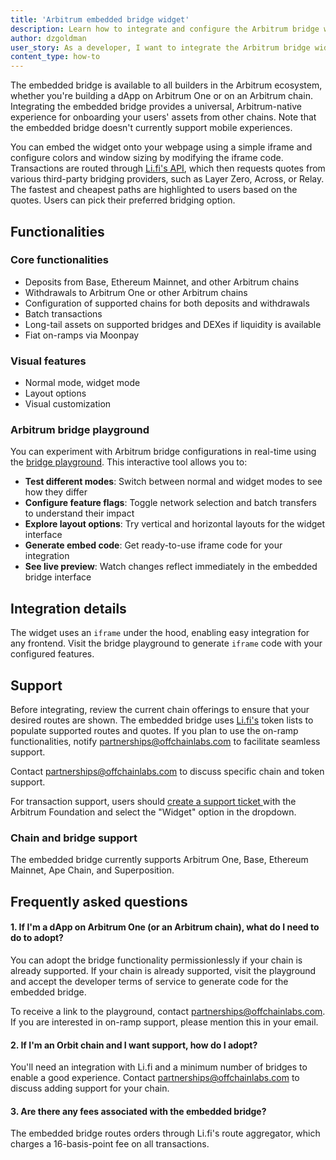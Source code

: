 ```yaml
---
title: 'Arbitrum embedded bridge widget'
description: Learn how to integrate and configure the Arbitrum bridge widget in your dApp
author: dzgoldman
user_story: As a developer, I want to integrate the Arbitrum bridge widget into my application.
content_type: how-to
---
```


The embedded <a data-quicklook-from="bridge">bridge</a> is available to all builders in the <a data-quicklook-from="arbitrum">Arbitrum</a> ecosystem, whether you're building a dApp on <a data-quicklook-from="arbitrum-one">Arbitrum One</a> or on an <a data-quicklook-from="arbitrum-chain">Arbitrum chain</a>. Integrating the embedded bridge provides a universal, Arbitrum-native experience for onboarding your users' assets from other chains. Note that the embedded bridge doesn't currently support mobile experiences.

You can embed the widget onto your webpage using a simple iframe and configure colors and window sizing by modifying the iframe code. Transactions are routed through [Li.fi's API](http://Li.fi), which then requests quotes from various third-party bridging providers, such as Layer Zero, Across, or Relay. The fastest and cheapest paths are highlighted to users based on the quotes. Users can pick their preferred bridging option.

## Functionalities

### Core functionalities

- Deposits from Base, Ethereum Mainnet, and other <a data-quicklook-from="arbitrum-chains">Arbitrum chains</a>
- Withdrawals to Arbitrum One or other Arbitrum chains
- Configuration of supported chains for both deposits and withdrawals
- Batch transactions
- Long-tail assets on supported bridges and DEXes if liquidity is available
- Fiat on-ramps via Moonpay

### Visual features

- Normal mode, widget mode
- Layout options
- Visual customization

### Arbitrum bridge playground

You can experiment with Arbitrum bridge configurations in real-time using the [bridge playground](https://playground.arbitrum.io/bridge). This interactive tool allows you to:

- **Test different modes**: Switch between normal and widget modes to see how they differ
- **Configure feature flags**: Toggle network selection and batch transfers to understand their impact
- **Explore layout options**: Try vertical and horizontal layouts for the widget interface
- **Generate embed code**: Get ready-to-use iframe code for your integration
- **See live preview**: Watch changes reflect immediately in the embedded bridge interface

## Integration details

The widget uses an `iframe` under the hood, enabling easy integration for any frontend. Visit the bridge playground to generate `iframe` code with your configured features.

## Support

Before integrating, review the current chain offerings to ensure that your desired routes are shown. The embedded bridge uses [Li.fi's](https://docs.li.fi/api-reference/fetch-all-known-tokens) token lists to populate supported routes and quotes. If you plan to use the on-ramp functionalities, notify [partnerships@offchainlabs.com](mailto:partnerships@offchainlabs.com) to facilitate seamless support.

Contact [partnerships@offchainlabs.com](mailto:partnerships@offchainlabs.com) to discuss specific chain and token support.

For transaction support, users should [create a support ticket ](https://support.arbitrum.io/hc/en-gb/requests/new) with the Arbitrum Foundation and select the "Widget" option in the dropdown.

### Chain and bridge support

The embedded bridge currently supports Arbitrum One, Base, Ethereum Mainnet, Ape Chain, and Superposition.

## Frequently asked questions

#### 1. If I'm a dApp on Arbitrum One (or an Arbitrum chain), what do I need to do to adopt?

You can adopt the bridge functionality permissionlessly if your chain is already supported. If your chain is already supported, visit the playground and accept the developer terms of service to generate code for the embedded bridge.

To receive a link to the playground, contact [partnerships@offchainlabs.com](mailto:partnerships@offchainlabs.com). If you are interested in on-ramp support, please mention this in your email.

#### 2. If I'm an Orbit chain and I want support, how do I adopt?

You'll need an integration with Li.fi and a minimum number of bridges to enable a good experience. Contact [partnerships@offchainlabs.com](mailto:partnerships@offchainlabs.com) to discuss adding support for your chain.

#### 3. Are there any fees associated with the embedded bridge?

The embedded bridge routes orders through Li.fi's route aggregator, which charges a 16-basis-point fee on all transactions.
